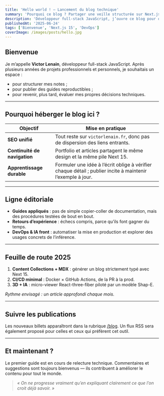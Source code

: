 ```yaml
---
title: 'Hello world ! – Lancement du blog technique'
summary: 'Pourquoi ce blog ? Partager une veille structurée sur Next.js 15, React 19 et les pratiques DevOps, sans fioritures.'
description: 'Développeur full-stack JavaScript, j’ouvre ce blog pour documenter mes avancées, mes impasses et les outils qui pourront servir à d’autres.'
publishedAt: '2025-06-24'
tags: ['Bienvenue', 'Next.js 15', 'DevOps']
coverImage: /images/posts/hello.jpg
---
```


## Bienvenue

Je m’appelle **Victor Lenain**, développeur full-stack JavaScript.
Après plusieurs années de projets professionnels et personnels, je souhaitais un espace :

- pour structurer mes notes ;
- pour publier des guides reproductibles ;
- pour revenir, plus tard, évaluer mes propres décisions techniques.

---

## Pourquoi héberger le blog ici ?

| Objectif                     | Mise en pratique                                                                                           |
| ---------------------------- | ---------------------------------------------------------------------------------------------------------- |
| **SEO unifié**               | Tout reste sur `victorlenain.fr`, donc pas de dispersion des liens entrants.                               |
| **Continuité de navigation** | Portfolio et articles partagent le même design et la même pile Next 15.                                    |
| **Apprentissage durable**    | Formuler une idée à l’écrit oblige à vérifier chaque détail ; publier incite à maintenir l’exemple à jour. |

---

## Ligne éditoriale

- **Guides appliqués** : pas de simple copier-coller de documentation, mais des procédures testées de bout en bout.
- **Retours d’expérience** : échecs compris, parce qu’ils font gagner du temps.
- **DevOps & IA front** : automatiser la mise en production et explorer des usages concrets de l’inférence.

---

## Feuille de route 2025

1. **Content Collections + MDX** : générer un blog strictement typé avec Next 15.
2. **CI/CD minimal** : Docker × GitHub Actions, de la PR à la prod.
3. **3D + IA** : micro-viewer React-three-fiber piloté par un modèle Shap-E.

_Rythme envisagé : un article approfondi chaque mois._

---

## Suivre les publications

Les nouveaux billets apparaîtront dans la rubrique [/blog](/blog).
Un flux RSS sera également proposé pour celles et ceux qui préfèrent cet outil.

---

## Et maintenant ?

Le premier guide est en cours de relecture technique.
Commentaires et suggestions sont toujours bienvenus — ils contribuent à améliorer le contenu pour tout le monde.

> _« On ne progresse vraiment qu’en expliquant clairement ce que l’on croit déjà savoir. »_
